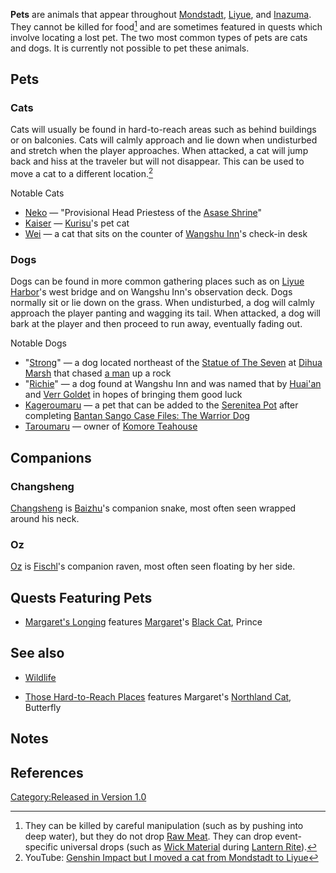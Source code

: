 '''Pets''' are animals that appear throughout [[Mondstadt]], [[Liyue]], and [[Inazuma]]. They cannot be killed for food<ref group="Note">They can be killed by careful manipulation (such as by pushing into deep water), but they do not drop [[Raw Meat]]. They can drop event-specific universal drops (such as [[Wick Material]] during [[Lantern Rite]]).</ref> and are sometimes featured in quests which involve locating a lost pet. The two most common types of pets are cats and dogs. It is currently not possible to pet these animals.

==Pets==
===Cats===
{{See also|Wildlife#Cats|l1=Wildlife § Cats|:Category:Cats|:Category:Cat NPCs}}
Cats will usually be found in hard-to-reach areas such as behind buildings or on balconies. Cats will calmly approach and lie down when undisturbed and stretch when the player approaches. When attacked, a cat will jump back and hiss at the traveler but will not disappear. This can be used to move a cat to a different location.<ref>YouTube: [https://youtu.be/iHNKy9UV2tw Genshin Impact but I moved a cat from Mondstadt to Liyue]</ref>

;Notable Cats
*[[Neko]] &mdash; "Provisional Head Priestess of the [[Asase Shrine]]"
*[[Kaiser]] &mdash; [[Kurisu]]'s pet cat
*[[Wei (Cat)|Wei]] &mdash; a cat that sits on the counter of [[Wangshu Inn]]'s check-in desk

===Dogs===
{{See also|Wildlife#Dogs|l1=Wildlife § Dogs|:Category:Dog NPCs}}
Dogs can be found in more common gathering places such as on [[Liyue Harbor]]'s west bridge and on Wangshu Inn's observation deck. Dogs normally sit or lie down on the grass. When undisturbed, a dog will calmly approach the player panting and wagging its tail. When attacked, a dog will bark at the player and then proceed to run away, eventually fading out.

;Notable Dogs
*"[[Strong]]" &mdash; a dog located northeast of the [[Statue of The Seven]] at [[Dihua Marsh]] that chased [[Hui|a man]] up a rock
*"[[Richie]]" &mdash; a dog found at Wangshu Inn and was named that by [[Huai'an]] and [[Verr Goldet]] in hopes of bringing them good luck
* [[Kageroumaru]] &mdash; a pet that can be added to the [[Serenitea Pot]] after completing [[Bantan Sango Case Files: The Warrior Dog]]
*[[Taroumaru]] &mdash; owner of [[Komore Teahouse]]

==Companions==
===Changsheng===
[[Changsheng]] is [[Baizhu]]'s companion snake, most often seen wrapped around his neck.

===Oz===
[[Oz]] is [[Fischl]]'s companion raven, most often seen floating by her side.

==Quests Featuring Pets==
*[[Margaret's Longing]] features [[Margaret]]'s [[Black Cat]], Prince

==See also==
*[[Wildlife]]

*[[Those Hard-to-Reach Places]] features Margaret's [[Northland Cat]], Butterfly

==Notes==
{{Reflist|note=1}}

==References==
{{Reflist}}

[[Category:Released in Version 1.0]]